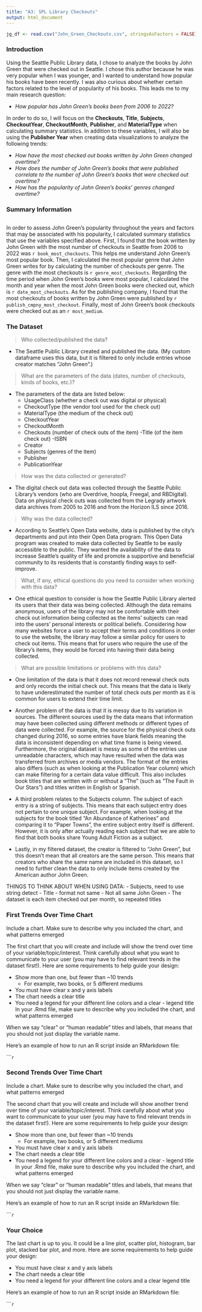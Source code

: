 ```yaml
---
title: "A3: SPL Library Checkouts"
output: html_document
---
```

```r
jg_df <- read.csv("John_Green_Checkouts.csv", stringsAsFactors = FALSE)
```

### Introduction
Using the Seattle Public Library data, I chose to analyze the books by John Green that were checked out in Seattle. I chose this author because he was very popular when I was younger, and I wanted to understand how popular his books have been recently. I was also curious about whether certain factors related to the level of popularity of his books. This leads me to my main research question:

- *How popular has John Green's books been from 2006 to 2022?*

In order to do so, I will focus on the **Checkouts**, **Title**, **Subjects**, **CheckoutYear**, **CheckoutMonth**, **Publisher**, and **MaterialType** when calculating summary statistics. In addition to these variables, I will also be using the **Publisher Year** when creating data visualizations to analyze the following trends:

- *How have the most checked out books written by John Green changed overtime?*
- *How does the number of John Green's books that were published correlate to the number of John Green's books that were checked out overtime?*
- *How has the popularity of John Green's books' genres changed overtime?*

### Summary Information
```r
```
In order to assess John Green's popularity throughout the years and factors that may be associated with his popularity, I calculated summary statistics that use the variables specified above. First, I found that the book written by John Green with the most number of checkouts in Seattle from 2006 to 2022 was `r book_most_checkouts`. This helps me understand John Green's most popular book. Then, I calculated the most popular genre that John Green writes for by calculating the number of checkouts per genre. The genre with the most checkouts is `r genre_most_checkouts`. Regarding the time period when John Green's books were most popular, I calculated the month and year when the most John Green books were checked out, which is `r date_most_checkouts`. As for the publishing company, I found that the most checkouts of books written by John Green were published by `r publish_cmpny_most_checkout`. Finally, most of John Green's book checkouts were checked out as an `r most_medium`.

### The Dataset

> Who collected/published the data?  

- The Seattle Public Library created and published the data. (My custom dataframe uses this data, but it is filtered to only include entries whose creator matches "John Green".)
  
> What are the parameters of the data (dates, number of checkouts, kinds of books, etc.)?

- The parameters of the data are listed below:
  - UsageClass (whether a check out was digital or physical)
  - CheckoutType (the vendor tool used for the check out)
  - MaterialType (the medium of the check out)
  - CheckoutYear
  - CheckoutMonth    
  - Checkouts (number of check outs of the item)
  -Title (of the item check out)
  -ISBN
  - Creator
  - Subjects (genres of the item)
  - Publisher
  - PublicationYear
  
> How was the data collected or generated?  

- The digital check out data was collected through the Seattle Public Library's vendors (who are Overdrive, hoopla, Freegal, and RBDigital). Data on physical check outs was collected from the Legrady artwork data archives from 2005 to 2016 and from the Horizon ILS since 2016.

> Why was the data collected?  

- According to Seattle's Open Data website, data is published by the city's departments and put into their Open Data program. This Open Data program was created to make data collected by Seattle to be easily accessible to the public. They wanted the availability of the data to increase Seattle's quality of life and promote a supportive and beneficial community to its residents that is constantly finding ways to self-improve.

> What, if any, ethical questions do you need to consider when working with this data? 

- One ethical question to consider is how the Seattle Public Library alerted its users that their data was being collected. Although the data remains anonymous, users of the library may not be comfortable with their check out information being collected as the items' subjects can read into the users' personal interests or political beliefs. Considering how many websites force a user to accept their terms and conditions in order to use the website, the library may follow a similar policy for users to check out items. This means that for users who require the use of the library's items, they would be forced into having their data being collected.

> What are possible limitations or problems with this data?

- One limitation of the data is that it does not record renewal check outs and only records the initial check out. This means that the data is likely to have underestimated the number of total check outs per month as it is common for users to extend their time limit. 

- Another problem of the data is that it is messy due to its variation in sources. The different sources used by the data means that information may have been collected using different methods or different types of data were collected. For example, the source for the physical check outs changed during 2016, so some entries have blank fields meaning the data is inconsistent depending on what time frame is being viewed. Furthermore, the original dataset is messy as some of the entries use unreadable characters, which may have resulted when the data was transferred from archives or media vendors. The format of the entries also differs (such as when looking at the Publication Year column) which can make filtering for a certain data value difficult. This also includes book titles that are written with or without a "The" (such as "The Fault in Our Stars") and titles written in English or Spanish.

- A third problem relates to the Subjects column. The subject of each entry is a string of subjects. This means that each subject entry does not pertain to one unique subject. For example, when looking at the subjects for the book titled "An Abundance of Katherines" and comparing it to "Paper Towns", the entire subject entry itself is different. However, it is only after actually reading each subject that we are able to find that both books share Young Adult Fiction as a subject. 

- Lastly, in my filtered dataset, the creator is filtered to "John Green", but this doesn't mean that all creators are the same person. This means that creators who share the same name are included in this dataset, so I need to further clean the data to only include items created by the American author John Green. 

THINGS TO THINK ABOUT WHEN USING DATA:
- Subjects, need to use string detect
- Title - format not same
- Not all same John Green
- The dataset is each item checked out per month, so repeated titles

### First Trends Over Time Chart

Include a chart. Make sure to describe why you included the chart, and what patterns emerged

The first chart that you will create and include will show the trend over time of your variable/topic/interest. Think carefully about what you want to communicate to your user (you may have to find relevant trends in the dataset first!). Here are some requirements to help guide your design:

- Show more than one, but fewer than ~10 trends
  - For example, two books, or 5 different mediums
- You must have clear x and y axis labels
- The chart needs a clear title 
- You need a legend for your different line colors and a clear - legend title
In your .Rmd file, make sure to describe why you included the chart, and what patterns emerged

When we say "clear" or "human readable" titles and labels, that means that you should not just display the variable name.

Here's an example of how to run an R script inside an RMarkdown file:

``````r
```

### Second Trends Over Time Chart

Include a chart. Make sure to describe why you included the chart, and what patterns emerged

The second chart that you will create and include will show another trend over time of your variable/topic/interest. Think carefully about what you want to communicate to your user (you may have to find relevant trends in the dataset first!). Here are some requirements to help guide your design:

- Show more than one, but fewer than ~10 trends
  - For example, two books, or 5 different mediums
- You must have clear x and y axis labels
- The chart needs a clear title 
- You need a legend for your different line colors and a clear - legend title
In your .Rmd file, make sure to describe why you included the chart, and what patterns emerged

When we say "clear" or "human readable" titles and labels, that means that you should not just display the variable name.

Here's an example of how to run an R script inside an RMarkdown file:

``````r
```

### Your Choice

The last chart is up to you. It could be a line plot, scatter plot, histogram, bar plot, stacked bar plot, and more. Here are some requirements to help guide your design:

- You must have clear x and y axis labels
- The chart needs a clear title 
- You need a legend for your different line colors and a clear legend title

Here's an example of how to run an R script inside an RMarkdown file:

``````r
```


